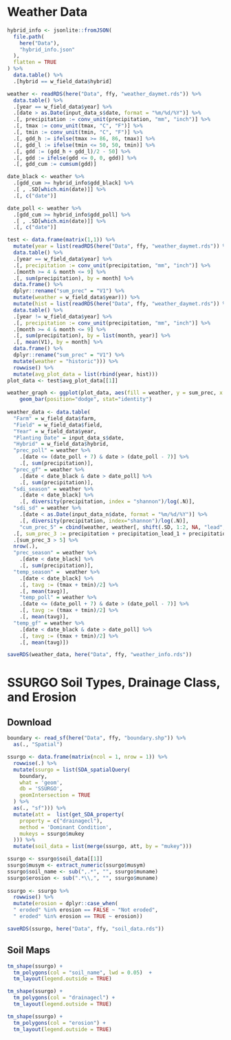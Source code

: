 
# Weather Data
```r
hybrid_info <- jsonlite::fromJSON(
  file.path(
    here("Data"),
    "hybrid_info.json"
  ),
  flatten = TRUE
) %>%
  data.table() %>%
  .[hybrid == w_field_data$hybrid]
```

```r
weather <- readRDS(here("Data", ffy, "weather_daymet.rds")) %>%
  data.table() %>%
  .[year == w_field_data$year] %>% 
  .[date > as.Date(input_data_s$date, format = "%m/%d/%Y")] %>%
  .[, precipitation := conv_unit(precipitation, "mm", "inch")] %>%
  .[, tmax := conv_unit(tmax, "C", "F")] %>%
  .[, tmin := conv_unit(tmin, "C", "F")] %>%
  .[, gdd_h := ifelse(tmax >= 86, 86, tmax)] %>%
  .[, gdd_l := ifelse(tmin <= 50, 50, tmin)] %>%
  .[, gdd := (gdd_h + gdd_l)/2 - 50] %>%
  .[, gdd := ifelse(gdd <= 0, 0, gdd)] %>%
  .[, gdd_cum := cumsum(gdd)] 

date_black <- weather %>%
  .[gdd_cum >= hybrid_info$gdd_black] %>%
  .[ , .SD[which.min(date)]] %>%
  .[, c("date")]

date_poll <- weather %>%
  .[gdd_cum >= hybrid_info$gdd_poll] %>%
  .[ , .SD[which.min(date)]] %>%
  .[, c("date")]

test <- data.frame(matrix(1,1)) %>%
  mutate(year = list(readRDS(here("Data", ffy, "weather_daymet.rds")) %>%
  data.table() %>%
  .[year == w_field_data$year] %>% 
  .[, precipitation := conv_unit(precipitation, "mm", "inch")] %>%
  .[month >= 4 & month <= 9] %>%
  .[, sum(precipitation), by = month] %>%
  data.frame() %>%
  dplyr::rename("sum_prec" = "V1") %>%
  mutate(weather = w_field_data$year))) %>%
  mutate(hist = list(readRDS(here("Data", ffy, "weather_daymet.rds")) %>%
  data.table() %>%
  .[year != w_field_data$year] %>% 
  .[, precipitation := conv_unit(precipitation, "mm", "inch")] %>%
  .[month >= 4 & month <= 9] %>%
  .[, sum(precipitation), by = list(month, year)] %>%
  .[, mean(V1), by = month] %>%
  data.frame() %>%
  dplyr::rename("sum_prec" = "V1") %>%
  mutate(weather = "historic"))) %>%
  rowwise() %>%
  mutate(avg_plot_data = list(rbind(year, hist)))
plot_data <- test$avg_plot_data[[1]]

weather_graph <- ggplot(plot_data, aes(fill = weather, y = sum_prec, x = month)) + 
    geom_bar(position="dodge", stat="identity")
 
weather_data <- data.table(
  "Farm" = w_field_data$farm, 
  "Field" = w_field_data$field,
  "Year" = w_field_data$year,
  "Planting Date" = input_data_s$date,
  "Hybrid" = w_field_data$hybrid,
  "prec_poll" = weather %>% 
    .[date <= (date_poll + 7) & date > (date_poll - 7)] %>%
    .[, sum(precipitation)],
  "prec_gf" = weather %>% 
    .[date < date_black & date > date_poll] %>%
    .[, sum(precipitation)],
  "sdi_season" = weather %>% 
    .[date < date_black] %>%
    .[, diversity(precipitation, index = "shannon")/log(.N)],
  "sdi_sd" = weather %>% 
    .[date < as.Date(input_data_n$date, format = "%m/%d/%Y")] %>%
    .[, diversity(precipitation, index="shannon")/log(.N)],
    "cum_prec_5" = cbind(weather, weather[, shift(.SD, 1:2, NA, "lead", TRUE), .SDcols=4]) %>%
  .[, sum_prec_3 := precipitation + precipitation_lead_1 + precipitation_lead_2] %>%
  .[sum_prec_3 > 5] %>%
  nrow(.),
  "prec_season" = weather %>% 
    .[date < date_black] %>%
    .[, sum(precipitation)],
  "temp_season" =  weather %>% 
    .[date < date_black] %>%
    .[, tavg := (tmax + tmin)/2] %>%
    .[, mean(tavg)],
    "temp_poll" = weather %>% 
    .[date <= (date_poll + 7) & date > (date_poll - 7)] %>%
    .[, tavg := (tmax + tmin)/2] %>%
    .[, mean(tavg)],
  "temp_gf" = weather %>% 
    .[date < date_black & date > date_poll] %>%
    .[, tavg := (tmax + tmin)/2] %>%
    .[, mean(tavg)]) 

```

```r
saveRDS(weather_data, here("Data", ffy, "weather_info.rds"))
```

# SSURGO Soil Types, Drainage Class, and Erosion
## Download
```r
boundary <- read_sf(here("Data", ffy, "boundary.shp")) %>%
  as(., "Spatial")

ssurgo <- data.frame(matrix(ncol = 1, nrow = 1)) %>%
  rowwise(.) %>%
  mutate(ssurgo = list(SDA_spatialQuery(
    boundary,
    what = 'geom',
    db = 'SSURGO',
    geomIntersection = TRUE
  ) %>%
  as(., "sf"))) %>%
  mutate(att =  list(get_SDA_property(
    property = c("drainagecl"),
    method = 'Dominant Condition',
    mukeys = ssurgo$mukey
  ))) %>%
  mutate(soil_data = list(merge(ssurgo, att, by = "mukey")))

ssurgo <- ssurgo$soil_data[[1]]
ssurgo$musym <- extract_numeric(ssurgo$musym)
ssurgo$soil_name <- sub(",.*", "", ssurgo$muname) 
ssurgo$erosion <- sub(".*\\,", "", ssurgo$muname)
 
ssurgo <- ssurgo %>% 
  rowwise() %>%
  mutate(erosion = dplyr::case_when(
  " eroded" %in% erosion == FALSE ~ "Not eroded",
  " eroded" %in% erosion == TRUE ~ erosion))

saveRDS(ssurgo, here("Data", ffy, "soil_data.rds"))
```

## Soil Maps
```r
tm_shape(ssurgo) +
  tm_polygons(col = "soil_name", lwd = 0.05)  +
  tm_layout(legend.outside = TRUE)

tm_shape(ssurgo) +
  tm_polygons(col = "drainagecl") +
  tm_layout(legend.outside = TRUE)

tm_shape(ssurgo) +
  tm_polygons(col = "erosion") +
  tm_layout(legend.outside = TRUE)
```
